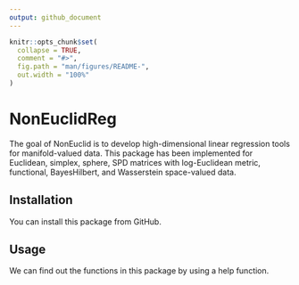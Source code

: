 ```yaml
---
output: github_document
---
```


<!-- README.md is generated from README.Rmd. Please edit that file -->

```r
knitr::opts_chunk$set(
  collapse = TRUE,
  comment = "#>",
  fig.path = "man/figures/README-",
  out.width = "100%"
)
```

# NonEuclidReg

The goal of NonEuclid is to develop high-dimensional linear regression
tools for manifold-valued data. This package has been implemented for
Euclidean, simplex, sphere, SPD matrices with log-Euclidean metric, functional, BayesHilbert, and Wasserstein
space-valued data.

## Installation

You can install this package from GitHub.

## Usage

We can find out the functions in this package by using a help function.

